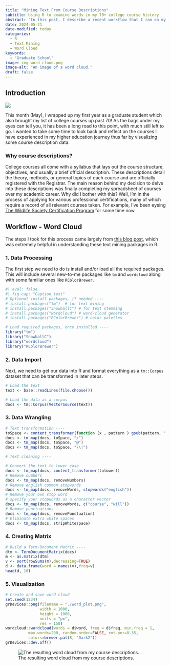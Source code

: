 ```yaml
---
title: "Mining Text From Course Descriptions"
subtitle: Using R to examine words in my 70+ college course history.
abstract: "In this post, I describe a recent workflow that I ran on my college course descriptions to explore the most common words and word associations from my archive of college course."
date: 2024-05-21
date-modified: today
categories:
  - R
  - Text Mining
  - Word Cloud
keywords:
  - "Graduate School"
image: img-word-cloud.png
image-alt: "An image of a word cloud."
draft: false
---
```


## Introduction

![](img-word-cloud.png){.quarto-cover-image}

This month (May), I wrapped up my first year as a graduate student which also brought my list of college courses up past 70! As the bags under my eyes can tell you, it has been a long road to this point, with much still left to go. I wanted to take some time to look back and reflect on the courses I have experienced in my higher education journey thus far by visualizing some course description data.

### Why course descriptions?

College courses all come with a syllabus that lays out the course structure, objectives, and usually a brief official description. These descriptions detail the theory, methods, or general topics of each course and are officially registered with the Registrar. The main reason behind my decision to delve into these descriptions was finally completing my spreadsheet of courses over my academic career. Why did I bother with this? Well, I'm in the process of applying for various professional certifications, many of which require a record of all relevant courses taken. For example, I've been eyeing [The Wildlife Society Certification Program](https://wildlife.org/certification-programs/) for some time now.

## Workflow - Word Cloud

The steps I took for this process came largely from [this blog post](http://www.sthda.com/english/wiki/text-mining-and-word-cloud-fundamentals-in-r-5-simple-steps-you-should-know), which was extremely helpful in understanding these text mining packages in R.

### 1. Data Processing

The first step we need to do is install and/or load all the required packages. This will include several new-to-me packages like `tm` and `wordcloud` along with some familiar ones like `RColorBrewer`.



```r
#| eval: false
#| fig-cap: "Caption text"
# Optional install packages, if needed ----
# install.packages("tm")  # for text mining
# install.packages("SnowballC") # for text stemming
# install.packages("wordcloud") # word-cloud generator 
# install.packages("RColorBrewer") # color palettes

# Load required packages, once installed ----
library("tm")
library("SnowballC")
library("wordcloud")
library("RColorBrewer")
```


### 2. Data Import

Next, we need to get our data into R and format everything as a `tm::Corpus` dataset that can be transformed in later steps.

```r
# Load the text
text <- base::readLines(file.choose())

# Load the data as a corpus
docs <- tm::Corpus(VectorSource(text))
```
### 3. Data Wrangling

```r
# Text transformation ----
toSpace <- content_transformer(function (x , pattern ) gsub(pattern, " ", x))
docs <- tm_map(docs, toSpace, "/")
docs <- tm_map(docs, toSpace, "@")
docs <- tm_map(docs, toSpace, "\\|")

# Text cleaning ----

# Convert the text to lower case
docs <- tm_map(docs, content_transformer(tolower))
# Remove numbers
docs <- tm_map(docs, removeNumbers)
# Remove english common stopwords
docs <- tm_map(docs, removeWords, stopwords("english"))
# Remove your own stop word
# specify your stopwords as a character vector
docs <- tm_map(docs, removeWords, c("course", "will")) 
# Remove punctuations
docs <- tm_map(docs, removePunctuation)
# Eliminate extra white spaces
docs <- tm_map(docs, stripWhitespace)
```

### 4. Creating Matrix

```r
# Build a Term-Document Matrix ----
dtm <- TermDocumentMatrix(docs)
m <- as.matrix(dtm)
v <- sort(rowSums(m),decreasing=TRUE)
d <- data.frame(word = names(v),freq=v)
head(d, 10)
```

### 5. Visualization

```r
# Create and save word cloud
set.seed(1234)
grDevices::png(filename = "./word_plot.png",
               width = 1000,
               height = 1000,
               units = "px",
               res = 150)
wordcloud::wordcloud(words = d$word, freq = d$freq, min.freq = 1,
          max.words=200, random.order=FALSE, rot.per=0.35, 
          colors=brewer.pal(8, "Dark2"))
grDevices::dev.off()
```

![The resulting word cloud from my course descriptions.](./img-word-cloud.png)
